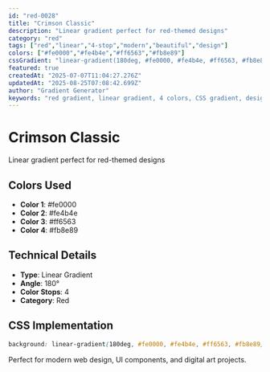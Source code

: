 ```yaml
---
id: "red-0028"
title: "Crimson Classic"
description: "Linear gradient perfect for red-themed designs"
category: "red"
tags: ["red","linear","4-stop","modern","beautiful","design"]
colors: ["#fe0000","#fe4b4e","#ff6563","#fb8e89"]
cssGradient: "linear-gradient(180deg, #fe0000, #fe4b4e, #ff6563, #fb8e89)"
featured: true
createdAt: "2025-07-07T11:04:27.276Z"
updatedAt: "2025-08-25T07:08:42.699Z"
author: "Gradient Generator"
keywords: "red gradient, linear gradient, 4 colors, CSS gradient, design, #fe0000, #fe4b4e, #ff6563, #fb8e89"
---
```


# Crimson Classic

Linear gradient perfect for red-themed designs

## Colors Used
- **Color 1**: #fe0000
- **Color 2**: #fe4b4e
- **Color 3**: #ff6563
- **Color 4**: #fb8e89

## Technical Details
- **Type**: Linear Gradient
- **Angle**: 180°
- **Color Stops**: 4
- **Category**: Red

## CSS Implementation
```css
background: linear-gradient(180deg, #fe0000, #fe4b4e, #ff6563, #fb8e89);
```

Perfect for modern web design, UI components, and digital art projects.
